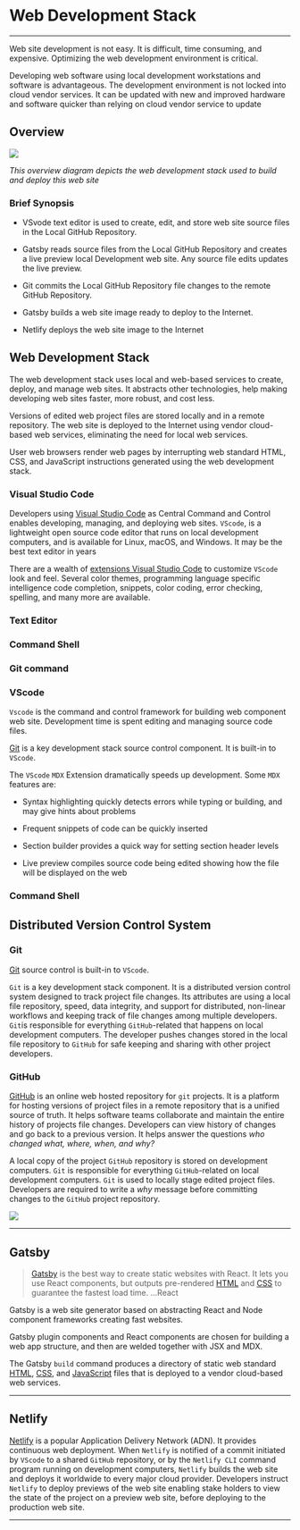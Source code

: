 
# Web Development Stack

***

Web site development is not easy. It is difficult, time consuming, and expensive. Optimizing the web development environment is critical.

Developing web software using local development workstations and software is advantageous. The development environment is not locked into cloud vendor services. It can be updated with new and improved hardware and software quicker than relying on cloud vendor service to update

## Overview

<img height={600} src={webdevstack}/>

 *This overview diagram depicts the web development stack used to build and deploy this web site*

### Brief Synopsis

- VSvode text editor is used to create, edit, and store web site source files in the Local GitHub Repository.

- Gatsby reads source files from the Local GitHub Repository and creates a live preview local Development web site. Any source file edits updates the live preview.

- Git commits the Local GitHub Repository file changes to the remote GitHub Repository.

- Gatsby builds a web site image ready to deploy to the Internet.

- Netlify deploys the web site image to the Internet




## Web Development Stack

The web development stack uses local  and web-based services   to create, deploy, and manage web sites. It abstracts other technologies, help making developing web sites faster, more robust, and cost less. 

Versions of edited web project files are stored locally and in a remote repository. The web site is deployed to the Internet using vendor cloud-based web services, eliminating the need for local web services. 

User web  browsers render web pages by interrupting web standard HTML, CSS, and JavaScript instructions generated using the web development stack.

### Visual Studio Code


Developers using  [Visual Studio Code](https://code.visualstudio.com/)  as   Central Command and Control   enables  developing, managing, and deploying web sites. `VScode`, is a lightweight open source code editor that runs on local development computers,  and is available for Linux, macOS, and Windows. It may be the best text editor in years

There are a wealth of [extensions Visual Studio Code](https://marketplace.visualstudio.com) to customize `VScode` look and feel. Several color themes, programming language specific intelligence code completion, snippets, color coding, error checking, spelling, and many more are available.

### Text Editor

### Command Shell

### Git command

### VScode

`Vscode` is the command and control framework  for building web component web site. Development time is spent editing and managing source code files. 

[Git](https://git-scm.com/) is a key development stack  source control component. It is built-in to `VScode`.

The `VScode` `MDX` Extension dramatically speeds up development.  Some `MDX` features are:

- Syntax highlighting quickly detects  errors while typing or building, and may give hints about problems

- Frequent snippets of code can be quickly inserted

- Section builder provides a quick way for setting section header levels

- Live preview compiles source code being edited  showing how the file will be displayed on the web



### Command Shell



## Distributed Version Control System

### Git

[Git](https://git-scm.com/)  source control is built-in to `VScode`. 

`Git`  is a key development stack  component. It is a distributed version control system designed to track project file changes.  Its attributes are using a local file repository, speed, data integrity, and support for distributed, non-linear workflows and keeping track of file changes among multiple developers. `Git`is responsible for everything `GitHub`-related that happens on  local development computers. The developer pushes changes stored in the local file repository to `GitHub` for safe keeping and sharing with other project developers.


### GitHub

[GitHub](https://github.com/)  is an online web hosted repository for `git` projects. It is a platform for hosting  versions of project files in a remote repository that is a unified source of truth.  It helps software teams collaborate and maintain the entire history of  projects file changes. Developers can view history of changes and go back to a previous version. It helps answer the questions *who changed what, where, when, and why?*

A local copy of the project `GitHub` repository is stored on development computers. `Git` is responsible for everything `GitHub`-related  on local development computers. `Git` is used to locally stage edited project files. Developers are required to write a *why* message before committing changes to the `GitHub` project repository.

<img src={diffGitGithub} />


***

## Gatsby


> [Gatsby](https://www.gatsbyjs.com/) is the best way to create static websites with React. It lets you use React components, but outputs pre-rendered [HTML](https://developer.mozilla.org/en-US/docs/Web/HTML) and [CSS](https://developer.mozilla.org/en-US/docs/Web/HTML) to guarantee the fastest load time.  ...React

Gatsby  is a web site generator based on abstracting React and Node component frameworks creating fast websites.

Gatsby plugin components and React components are chosen for  building a web app structure, and then are  welded together with JSX and MDX. 

The Gatsby ``build`` command produces a directory of static web standard [HTML](https://developer.mozilla.org/en-US/docs/Web/HTML), [CSS](https://developer.mozilla.org/en-US/docs/Web/HTML), and [JavaScript](https://developer.mozilla.org/en-US/docs/Web/JavaScript) files that is deployed to a vendor cloud-based  web services. 


***

## Netlify

[Netlify](https://www.netlify.com/)  is a popular Application Delivery Network (ADN). It provides continuous web deployment. When `Netlify` is notified of a commit initiated by `VScode` to a shared `GitHub` repository, or by the `Netlify CLI` command program running on development computers, `Netlify` builds the web site and deploys  it worldwide to every major cloud provider. Developers instruct `Netlify` to deploy previews of the web site  enabling stake holders to view the state of the project on a preview web site, before deploying to the production web site.

***